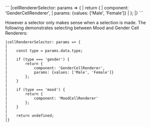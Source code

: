 <framework-specific-section frameworks="vue">
```
|cellRendererSelector: params => {
|    return {
|        component: 'GenderCellRenderer',
|        params: {values: ['Male', 'Female']}
|    };
|}
```

However a selector only makes sense when a selection is made. The following demonstrates selecting between Mood and Gender Cell Renderers:

```
|cellRendererSelector: params => {
|
|    const type = params.data.type;
|
|    if (type === 'gender') {
|        return {
|            component: 'GenderCellRenderer',
|            params: {values: ['Male', 'Female']}
|        };
|    }
|
|    if (type === 'mood') {
|        return {
|            component: 'MoodCellRenderer'
|        };
|    }
|
|    return undefined;
|}
```
</framework-specific-section>